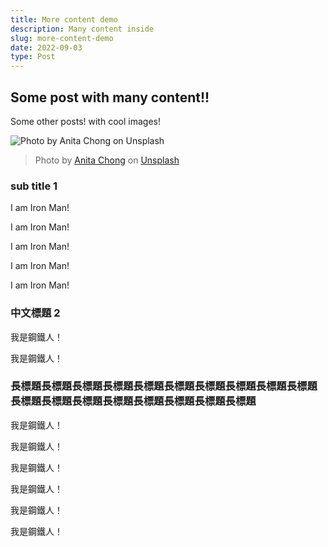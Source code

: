 ```yaml
---
title: More content demo
description: Many content inside
slug: more-content-demo
date: 2022-09-03
type: Post
---
```


## Some post with many content!!

Some other posts! with cool images!

![Photo by Anita Chong on Unsplash](/images/anita-chong-unsplash.jpg)

> Photo by [Anita Chong](https://unsplash.com/@jacutanita) on [Unsplash](https://unsplash.com/photos/aSJAalMXCvI)

### sub title 1

I am Iron Man!

I am Iron Man!

I am Iron Man!

I am Iron Man!

I am Iron Man!

### 中文標題 2

我是鋼鐵人！

我是鋼鐵人！

### 長標題長標題長標題長標題長標題長標題長標題長標題長標題長標題長標題長標題長標題長標題長標題長標題長標題長標題

我是鋼鐵人！

我是鋼鐵人！

我是鋼鐵人！

我是鋼鐵人！

我是鋼鐵人！

我是鋼鐵人！

